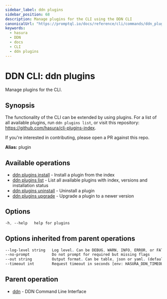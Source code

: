 ```yaml
---
sidebar_label: ddn plugins
sidebar_position: 68
description: Manage plugins for the CLI using the DDN CLI
canonicalUrl: "https://promptql.io/docs/reference/cli/commands/ddn_plugins"
keywords:
  - hasura
  - DDN
  - docs
  - CLI
  - ddn plugins
---
```


# DDN CLI: ddn plugins

Manage plugins for the CLI.

## Synopsis

The functionality of the CLI can be extended by using plugins. For a list of all available plugins, run ``ddn plugins list``, or visit this repository: https://github.com/hasura/cli-plugins-index.

If you're interested in contributing, please open a PR against this repo.

**Alias:** plugin

## Available operations

- [ddn plugins install](/reference/cli/commands/ddn_plugins_install) - Install a plugin from the index
- [ddn plugins list](/reference/cli/commands/ddn_plugins_list) - List all available plugins with index, versions and installation status
- [ddn plugins uninstall](/reference/cli/commands/ddn_plugins_uninstall) - Uninstall a plugin
- [ddn plugins upgrade](/reference/cli/commands/ddn_plugins_upgrade) - Upgrade a plugin to a newer version

## Options

```sass
-h, --help   help for plugins
```

## Options inherited from parent operations

```sass
--log-level string   Log level. Can be DEBUG, WARN, INFO, ERROR, or FATAL. (default "INFO")
--no-prompt          Do not prompt for required but missing flags
--out string         Output format. Can be table, json or yaml. (default "table")
--timeout int        Request timeout in seconds [env: HASURA_DDN_TIMEOUT] (default 100)
```

## Parent operation

- [ddn](/reference/cli/commands/ddn) - DDN Command Line Interface
